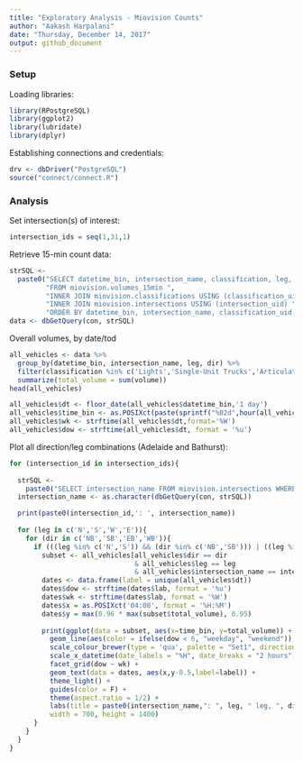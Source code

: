 ```yaml
---
title: "Exploratory Analysis - Miovision Counts"
author: "Aakash Harpalani"
date: "Thursday, December 14, 2017"
output: github_document
---
```


### Setup

Loading libraries:
```r
library(RPostgreSQL)
library(ggplot2)
library(lubridate)
library(dplyr)
```

Establishing connections and credentials:
```r
drv <- dbDriver("PostgreSQL")
source("connect/connect.R")
```

### Analysis

Set intersection(s) of interest:
```r
intersection_ids = seq(1,31,1)
```

Retrieve 15-min count data:
```r

strSQL <-
  paste0("SELECT datetime_bin, intersection_name, classification, leg, dir, volume ",
         "FROM miovision.volumes_15min ",
         "INNER JOIN miovision.classifications USING (classification_uid) ",
         "INNER JOIN miovision.intersections USING (intersection_uid) ",
         "ORDER BY datetime_bin, intersection_name, classification_uid, leg, dir ")
data <- dbGetQuery(con, strSQL)
```

Overall volumes, by date/tod
```r
all_vehicles <- data %>%
  group_by(datetime_bin, intersection_name, leg, dir) %>%
  filter(classification %in% c('Lights','Single-Unit Trucks','Articulated Trucks','Buses')) %>%
  summarize(total_volume = sum(volume))
head(all_vehicles)

all_vehicles$dt <- floor_date(all_vehicles$datetime_bin,'1 day')
all_vehicles$time_bin <- as.POSIXct(paste(sprintf("%02d",hour(all_vehicles$datetime_bin)),sprintf("%02d",minute(all_vehicles$datetime_bin)),sep=":"), format = "%H:%M")
all_vehicles$wk <- strftime(all_vehicles$dt,format='%W')
all_vehicles$dow <- strftime(all_vehicles$dt, format = '%u')
```


Plot all direction/leg combinations (Adelaide and Bathurst):
```r

for (intersection_id in intersection_ids){
  
  strSQL <-
    paste0("SELECT intersection_name FROM miovision.intersections WHERE intersection_uid = ",intersection_id)
  intersection_name <- as.character(dbGetQuery(con, strSQL))

  print(paste0(intersection_id,': ', intersection_name))
  
  for (leg in c('N','S','W','E')){
    for (dir in c('NB','SB','EB','WB')){
      if (((leg %in% c('N','S')) && (dir %in% c('NB','SB'))) | ((leg %in% c('E','W')) && (dir %in% c('EB','WB')))){
        subset <- all_vehicles[all_vehicles$dir == dir 
                               & all_vehicles$leg == leg 
                               & all_vehicles$intersection_name == intersection_name,]
        dates <- data.frame(label = unique(all_vehicles$dt))
        dates$dow <- strftime(dates$lab, format = '%u')
        dates$wk <- strftime(dates$lab, format = '%W')
        dates$x = as.POSIXct('04:00', format = '%H:%M')
        dates$y = max(0.96 * max(subset$total_volume), 0.95)
        
        print(ggplot(data = subset, aes(x=time_bin, y=total_volume)) +
          geom_line(aes(color = ifelse(dow < 6, "weekday", "weekend")), size = 1) +
          scale_colour_brewer(type = 'qua', palette = "Set1", direction = -1) +
          scale_x_datetime(date_labels = "%H", date_breaks = "2 hours") +
          facet_grid(dow ~ wk) +
          geom_text(data = dates, aes(x,y-0.5,label=label)) +
          theme_light() + 
          guides(color = F) +
          theme(aspect.ratio = 1/2) +
          labs(title = paste0(intersection_name,": ", leg, " leg, ", dir, " direction")),
          width = 700, height = 1400)
      }
    }
  }
}
```
